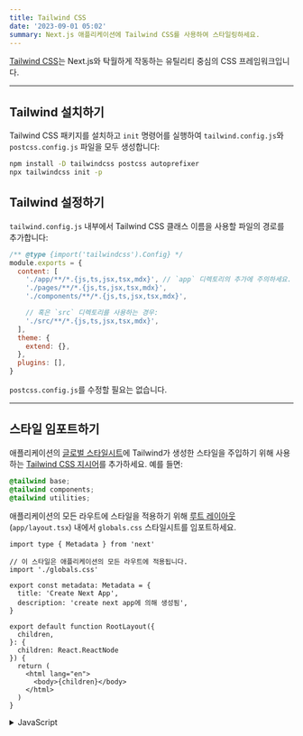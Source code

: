```yaml
---
title: Tailwind CSS
date: '2023-09-01 05:02'
summary: Next.js 애플리케이션에 Tailwind CSS를 사용하여 스타일링하세요.
---
```


<TOCInline toc={props.toc} asDisclosure />

[Tailwind CSS](https://tailwindcss.com/)는 Next.js와 탁월하게 작동하는 유틸리티 중심의 CSS 프레임워크입니다.

---

## Tailwind 설치하기

Tailwind CSS 패키지를 설치하고 `init` 명령어를 실행하여 `tailwind.config.js`와 `postcss.config.js` 파일을 모두 생성합니다:

```bash filename="터미널"
npm install -D tailwindcss postcss autoprefixer
npx tailwindcss init -p
```

## Tailwind 설정하기

`tailwind.config.js` 내부에서 Tailwind CSS 클래스 이름을 사용할 파일의 경로를 추가합니다:

```js filename="tailwind.config.js"
/** @type {import('tailwindcss').Config} */
module.exports = {
  content: [
    './app/**/*.{js,ts,jsx,tsx,mdx}', // `app` 디렉토리의 추가에 주의하세요.
    './pages/**/*.{js,ts,jsx,tsx,mdx}',
    './components/**/*.{js,ts,jsx,tsx,mdx}',

    // 혹은 `src` 디렉토리를 사용하는 경우:
    './src/**/*.{js,ts,jsx,tsx,mdx}',
  ],
  theme: {
    extend: {},
  },
  plugins: [],
}
```

`postcss.config.js`를 수정할 필요는 없습니다.


---
## 스타일 임포트하기

애플리케이션의 [글로벌 스타일시트](/docs/nextjs/styling/css-modules#전역-스타일)에 Tailwind가 생성한 스타일을 주입하기 위해 사용하는 [Tailwind CSS 지시어](https://tailwindcss.com/docs/functions-and-directives#directives)를 추가하세요. 예를 들면:

```css filename="app/globals.css"
@tailwind base;
@tailwind components;
@tailwind utilities;
```

애플리케이션의 모든 라우트에 스타일을 적용하기 위해 [루트 레이아웃](/docs/nextjs/routing/pages-and-layouts#root-레이아웃) (`app/layout.tsx`) 내에서 `globals.css` 스타일시트를 임포트하세요.

```tsx filename="app/layout.tsx" switcher
import type { Metadata } from 'next'

// 이 스타일은 애플리케이션의 모든 라우트에 적용됩니다.
import './globals.css'

export const metadata: Metadata = {
  title: 'Create Next App',
  description: 'create next app에 의해 생성됨',
}

export default function RootLayout({
  children,
}: {
  children: React.ReactNode
}) {
  return (
    <html lang="en">
      <body>{children}</body>
    </html>
  )
}
```
<details>
    <summary>JavaScript</summary>
```jsx filename="app/layout.js" switcher
// 이 스타일은 애플리케이션의 모든 라우트에 적용됩니다.
import './globals.css'

export const metadata = {
  title: 'Create Next App',
  description: 'create next app에 의해 생성됨',
}

export default function RootLayout({ children }) {
  return (
    <html lang="en">
      <body>{children}</body>
    </html>
  )
}
```
</details>

## 클래스 사용하기

Tailwind CSS를 설치하고 글로벌 스타일을 추가한 후, 애플리케이션에서 Tailwind의 유틸리티 클래스를 사용할 수 있습니다.

```tsx filename="app/page.tsx" switcher
export default function Page() {
  return <h1 className="text-3xl font-bold underline">안녕, Next.js!</h1>
}
```
<details>
    <summary>JavaScript</summary>
```jsx filename="app/page.js" switcher
export default function Page() {
  return <h1 className="text-3xl font-bold underline">안녕, Next.js!</h1>
}
```
</details>

## Turbopack과 함께 사용하기

Next.js 13.1 버전부터, Tailwind CSS와 PostCSS는 [Turbopack](https://turbo.build/pack/docs/features/css#tailwind-css)과 함께 지원됩니다.
